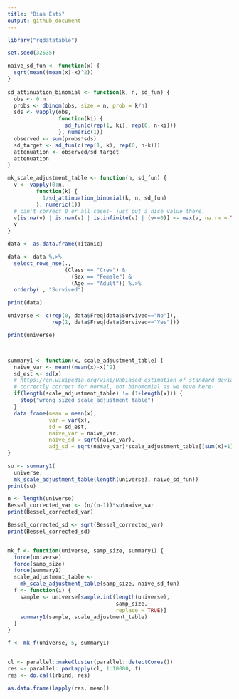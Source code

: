 ```yaml
---
title: "Bias Ests"
output: github_document
---
```


```r
library("rqdatatable")

set.seed(32535)

naive_sd_fun <- function(x) {
  sqrt(mean((mean(x)-x)^2))
}
  
sd_attinuation_binomial <- function(k, n, sd_fun) {
  obs <- 0:n
  probs <- dbinom(obs, size = n, prob = k/n)
  sds <- vapply(obs,
                function(ki) {
                  sd_fun(c(rep(1, ki), rep(0, n-ki)))
                }, numeric(1))
  observed <- sum(probs*sds)
  sd_target <- sd_fun(c(rep(1, k), rep(0, n-k)))
  attenuation <- observed/sd_target
  attenuation
}

mk_scale_adjustment_table <- function(n, sd_fun) {
  v <- vapply(0:n,
         function(k) {
           1/sd_attinuation_binomial(k, n, sd_fun)
         }, numeric(1))
  # can't correct 0 or all cases- just put a nice value there.
  v[is.na(v) | is.nan(v) | is.infinite(v) | (v<=0)] <- max(v, na.rm = TRUE)
  v
}

data <- as.data.frame(Titanic)

data <- data %.>% 
  select_rows_nse(., 
                  (Class == "Crew") & 
                    (Sex == "Female") & 
                    (Age == "Adult")) %.>%
  orderby(., "Survived")

print(data)

universe <- c(rep(0, data$Freq[data$Survived=="No"]),
              rep(1, data$Freq[data$Survived=="Yes"]))

print(universe)



summary1 <- function(x, scale_adjustment_table) {
  naive_var <- mean((mean(x)-x)^2)
  sd_est <- sd(x)
  # https://en.wikipedia.org/wiki/Unbiased_estimation_of_standard_deviation
  # correctly correct for normal, not binomomial as we have here!
  if(length(scale_adjustment_table) != (1+length(x))) {
    stop("wrong sized scale_adjustment table")
  }
  data.frame(mean = mean(x),
             var = var(x),
             sd = sd_est,
             naive_var = naive_var,
             naive_sd = sqrt(naive_var),
             adj_sd = sqrt(naive_var)*scale_adjustment_table[[sum(x)+1]])
}

su <- summary1(
  universe, 
  mk_scale_adjustment_table(length(universe), naive_sd_fun))
print(su)

n <- length(universe)
Bessel_corrected_var <- (n/(n-1))*su$naive_var
print(Bessel_corrected_var)

Bessel_corrected_sd <- sqrt(Bessel_corrected_var)
print(Bessel_corrected_sd)


mk_f <- function(universe, samp_size, summary1) {
  force(universe)
  force(samp_size)
  force(summary1)
  scale_adjustment_table <- 
    mk_scale_adjustment_table(samp_size, naive_sd_fun)
  f <- function(i) {
    sample <- universe[sample.int(length(universe), 
                                  samp_size, 
                                  replace = TRUE)]
    summary1(sample, scale_adjustment_table)
  }
}

f <- mk_f(universe, 5, summary1)


cl <- parallel::makeCluster(parallel::detectCores())
res <- parallel::parLapply(cl, 1:10000, f)
res <- do.call(rbind, res)

as.data.frame(lapply(res, mean))
```

